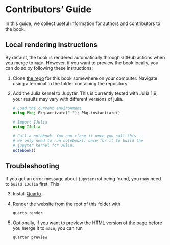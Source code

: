 # Contributors' Guide

In this guide, we collect useful information for authors and contributors to the book.

## Local rendering instructions

By default, the book is rendered automatically through GitHub actions when you merge to `main`. However, if you want to preview the book locally, you can do so by following these instructions:

1. Clone [the repo](https://github.com/pat-alt/julia-deeplearning-book) for this book
   somewhere on your computer. Navigate using a terminal to the folder containing
   the repository.
2. Add the Julia kernel to Jupyter. This is currently tested with Julia 1.9,
   your results may vary with different versions of julia.

	```julia
	# Load the current environment
	using Pkg; Pkg.activate("."); Pkg.instantiate()

	# Import IJulia
	using IJulia

	# Call a notebook. You can close it once you call this --
	# we only need to run notebook() once for it to build the
	# jupyter kernel for Julia.
	notebook()
	```

::: {.callout-tip}
## Troubleshooting

If you get an error message about `jupyter` not being found, you may need to `build IJulia` first. This 
:::

3. Install [Quarto](https://quarto.org/docs/get-started/).
4. Render the website from the root of this folder with 

	```
	quarto render
	```
5. Optionally, if you want to preview the HTML version of the page 
   before you merge it to `main`, you can run

	```
	quarter preview
	```